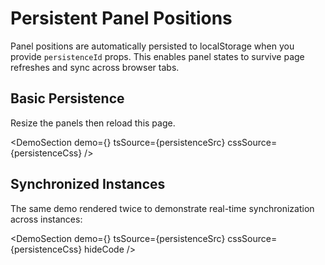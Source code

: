 
# Persistent Panel Positions

Panel positions are automatically persisted to localStorage when you provide `persistenceId` props. This enables panel states to survive page refreshes and sync across browser tabs.

## Basic Persistence

Resize the panels then reload this page.

<DemoSection
  demo={<PersistenceDemo />}
  tsSource={persistenceSrc}
  cssSource={persistenceCss}
/>

## Synchronized Instances

The same demo rendered twice to demonstrate real-time synchronization across instances:

<DemoSection
  demo={<PersistenceDemo />}
  tsSource={persistenceSrc}
  cssSource={persistenceCss}
  hideCode
/>
